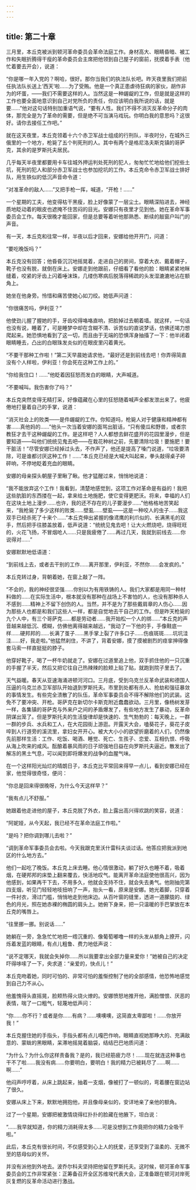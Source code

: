```yaml
---
---
---
```

title: 第二十章
---




三月里，本丘克被派到顿河革命委员会革命法庭工作。身材高大、眼睛昏暗、被工作和失眠折腾得干瘦的革命委员会主席把他领到自己屋子的窗前，抚摸着手表（他忙着要去开会），说道：

“你是哪一年入党的？啊哈，很好。那你当我们的执法队长吧。昨天夜里我们把前任执法队长送上‘西天’啦……为了受贿。他是一个真正患虐待狂病的家伙，胡作非为的坏蛋，——我们不需要这样的人。当然这是一种龌龊的工作，但是就是这样的工作也要全面地意识到自己对党所负的责任，你应该明白我所说的话，就是要……”他对这句话特别加重语气说，“要有人性。我们不得不消灭反革命分子的肉体，那完全是为了革命的需要，但是绝不可当演马戏玩。你明白我的意思吗？这很好。请你去接任工作吧。”

就在这天夜里，本丘克领着十六个赤卫军战士组成的行刑队，半夜时分，在城外三俄里的一个地方，枪毙了五个判死刑的人。其中有两个是格尼洛夫斯克镇的哥萨克，其余的是罗斯托夫居民。

几乎每天半夜里都要用卡车往城外押运判处死刑的犯人，匆匆忙忙地给他们挖些土坑，死刑的犯人和部分赤卫军战士也参加挖坑的工作。本丘克命令赤卫军战士排好队，用生铁似的低沉声音命令道：

“对准革命的敌人……”又把手枪一挥，喊道，“开枪！……”

一个星期的工夫，他变得枯干黑瘦，脸上好像蒙了一层尘土。眼睛深陷进去，神经质地眨动着的眼皮也遮掩不住苦闷的目光。安娜只有夜里才见到他。她在革命军事委员会工作。每天很晚才能回家，但是总要等着听他那熟悉、断续的敲窗户叫门的声音。

有一天，本丘克和往常一样，半夜以后才回来，安娜给他开开门，问道：

“要吃晚饭吗？”

本丘克没有回答；他昏昏沉沉地摇晃着，走进自己的房间，穿着大衣、戴着帽子，靴子也没有脱，就倒在床上。安娜走到他跟前，仔细看了看他的脸：眼睛紧紧地眯缝着，咬紧的牙齿上闪着唾沫珠，几缕伤寒病后脱落得稀疏的头发湿漉漉地沾在额角上。

她坐在他身旁。怜惜和痛苦使她心如刀绞。她低声问道：

“你很痛苦吗，伊利亚？”

他使劲儿握了握她的手，牙齿咬得咯咯直响，把脸掉过去朝着墙。就这样，一句话也没有说，睡着了，可是睡梦中却在含糊不清、诉苦似的直说梦话，仿佛还竭力想爬起来。她恐惧地看到了这一切，而且由于无端的恐惧浑身抽搐了一下：他半闭着眼睛睡去，凸出的白眼珠发炎似的在眼皮里闪着黄光。

“不要干那种工作啦！”第二天早晨她请求他，“最好还是到前线去吧！你弄得简直没有个人样啦，伊利亚！你会死在这种工作上的。”

“你给我住口！……”他眨着因狂怒而发白的眼睛，大声喊道。

“不要喊叫。我伤害你了吗？”

本丘克突然变得无精打采，好像蕴藏在心里的狂怒随着喊声全都发泄出来了。他疲倦地打量着自己的手掌，说道：

“消灭社会上的败类——是件龌龊的工作。你知道吗，枪毙人对于健康和精神都有害……真他妈的……”他头一次当着安娜的面骂出脏话，“只有傻瓜和野兽，或者宗教狂才去干这种龌龊的工作。是这样吧？人人都想去鲜花盛开的花园里漫步，但是要知道——叫他们统统见鬼去吧——在栽花种树之前，先要清除垃圾！要施肥！要干脏活！”尽管安娜已经掉过头去，不作声了，他还是提高了嗓门说道，“垃圾要清除，可是谁都讨厌这种工作！……”本丘克已经是大喊大叫起来，拳头敲得桌子砰砰响，不停地眨着充血的眼睛。

安娜的母亲探头朝屋子里瞅了瞅。他才猛醒过来，悄悄地说道：

“我不能放弃这个工作！我看到，清楚地感觉到，这项工作对革命是有益的！我把这些肮脏的东西搂在一起，拿来给土地施肥，使它变得更肥沃。将来，幸福的人们在这块土地上漫步……也许，我的还不存在的儿子要漫步……”他格格地苦笑起来，“我枪毙了多少这样的败类……壁虱……壁虱——这是一种咬人的虫子……我这双手已经杀死了十来个……”本丘克伸出紧握的像鸢鹰的利爪似的、长满黑毛的双手，然后把手往膝盖放着，低声说道：“统统见鬼去吧！让大火燃烧吧，烧得旺旺的，火花飞扬，不冒烟呛人……只是我疲倦了……再过几天，我就到前线去……你说得对……”

安娜默默地低语道：

“到前线上去，或者去干别的工作……离开那里，伊利亚，不然你……会发疯的。”

本丘克转过身，背朝着她，在窗上敲了一阵。

“不会的，我的神经很坚强……你别以为有用铁铸的人。我们大家都是用同一种材料做的……在实际生活中，根本就没有那种在战场上不害怕的人，也没有那种杀人不感到……精神上不留下创伤的人。当然，并不是为了那些戴肩章的人伤心……因为那些人也都是和我们这些人一样，都是自觉地去干自己的工作。但是昨天枪毙的九个人中，有三个哥萨克……都是劳动者……我开始松一个人的绑……”本丘克的声音越来越低沉、模糊，仿佛他离得越来越远，“我动了一下他的手，手像鞋底一样……硬邦邦的……长满了茧子……黑手掌上裂了许多口子……伤痕斑斑……坑坑洼洼……好，我走啦。”他猛然刹住，不讲了，背着安娜，摸了摸被剧烈的痉挛抻得像套马索一样直挺挺的脖子。

他穿好靴子，喝了一杯牛奶就走了。安娜在过道里追上他，双手抓住他的一只沉重的手握了半天，然后又把它往自己热辣辣的脸颊上贴了贴，就跑到院子里去了。





天气益暖。春天从亚速海涌进顿河河口。三月底，受到乌克兰反革命武装和德国人压逼的乌克兰赤卫军部队开始退到罗斯托夫。市里到处都有杀人、抢劫和强征暴敛的事情发生。有些完全溃散了的队伍，革命军事委员会不得不解除他们的武装。这免不了要冲突、开枪。哥萨克在新切尔卡斯克附近蠢蠢欲动。三月里，像杨树发芽一样，各集镇的哥萨克与外来户之间的矛盾爆发了，有些地方发生了暴动，反革命阴谋出笼了。但是罗斯托夫的生活旋律却是快速的、生气勃勃的：每天晚上，一群一群的步兵、水兵和工人，在大花园街上游逛。开露天大会，嗑葵花子，葵花子皮啐到人行道旁的溪流里，拿妇女开开心。被大大小小的欲望折磨着的人们，仍然像先前那样生活：工作、吃饭、喝酒、睡觉、死亡、生孩子、恋爱、互相仇恨、呼吸从海上吹来的咸风。酝酿着暴风雨的日子顽强地日益在向罗斯托夫逼近。散发出了解冻的黑土气息，可以闻到即将爆发的战争的血腥气味。

在一个这样阳光灿烂的晴朗日子，本丘克比平常回来得早一点儿，看到安娜已经在家，他觉得很奇怪，便问：

“你总是回来得很晚呀，为什么今天这样早？”

“我有点儿不舒服。”

她跟着他走进他的屋子，本丘克脱了外衣，脸上露出高兴得欢跳的笑容，说道：

“阿妮娅，从今天起，我已经不在革命法庭工作啦。”

“是吗？把你调到哪儿去啦？”

“调到革命军事委员会去啦。今天我跟克里沃什雷科夫谈过话。他答应把我派到地区的什么地方去。”

他们一起吃了晚饭。本丘克上床去睡。他心情很激动，躺了好久也睡不着，吸着烟，在硬邦邦的床垫上翻来覆去，快活地叹气。能离开革命法庭使他很高兴，因为他感到，如果再干下去，不用多久，他就会支持不住，就会失去勇气。他刚抽完第四支烟，听见门轻轻地吱扭响了一声，抬头一看，原来是安娜。她光着脚，只穿着一件衬衣，滑过门槛，悄悄地走到他床边。从百叶窗的缝里，透进一道朦胧的、绿色的月光，照在她赤裸的椭圆的肩头上。她俯下身来，把一只温暖的手巴掌放在本丘克的嘴唇上。

“往里挪一挪。别说话……”

她躺在一旁，急急忙忙地把一绺沉重的、像葡萄嘟噜一样的头发从额角上撩开，闪烁着发蓝的眼睛，有点儿粗鲁、费力地低声说：

“说不定哪天，我就会失掉你……所以我要拿出全部力量来爱你！”她被自己的决定吓得哆嗦了一下，央求道：“亲爱的，快点儿！”

本丘克吻着她，同时可怕的、非常可怕的羞惭控制了他的全部感情，他恐怖地感觉到自己力不从心。

他羞愧得头直摇晃，脸颊热得火烧火燎的。安娜愤怒地推开他，满脸憎恨、厌恶的表情，喘了一口粗气，轻蔑地低声问：

“你……你不行？或者是你……有病？……噢噢噢，这简直太卑鄙啦！……你放开我！”

本丘克握住她的手指头，手指头都有点儿嘎巴作响，眼睛直视她那睁大的、充满敌意的、蒙眬的黑眼睛，呆滞地摇晃着脑袋，结结巴巴地质问道：

“为什么？为什么你这样责备我？是的，我已经筋疲力尽！……现在就连这种事也干不了啦……我没有病……你要明白，要明白！我的精力已被耗尽了……啊……啊……”

他闷声哼哼着，从床上跳起来，抽着一支烟，像被打了一顿似的，弯着腰在窗边站了很久。

安娜从床上下来，默默地拥抱他，并且像母亲似的，安详地亲了亲他的额角。

过了一个星期，安娜把被激情烧得红扑扑的脸藏在他腋下，坦白说：

“……我早就知道，你的精力消耗得太多……可是没想到工作竟把你的精力全吸干啦。”

此后，本丘克有很长时间，不仅感受到心上人的抚爱，还享受到了温柔的、无微不至的慈母似的关怀。

并没有派他到外地去。波乔尔科夫坚持把他留在罗斯托夫。这时候，顿河革命军事委员会的工作非常紧张：正筹备召开全区苏维埃代表大会，正准备跟在顿河对岸死灰复燃的反革命活动进行激战。